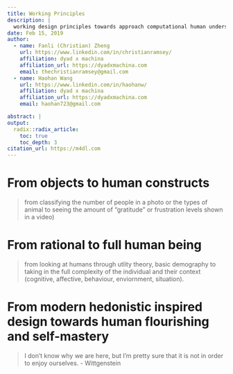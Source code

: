 ```yaml
---
title: Working Principles
description: | 
  working design principles towards approach computational human understanding
date: Feb 15, 2019
author:
  - name: Fanli (Christian) Zheng
    url: https://www.linkedin.com/in/christianramsey/
    affiliation: dyad x machina
    affiliation_url: https://dyadxmachina.com    
    email: thechristianramsey@gmail.com
  - name: Haohan Wang
    url: https://www.linkedin.com/in/haohanw/
    affiliation: dyad x machina
    affiliation_url: https://dyadxmachina.com
    email: haohan723@gmail.com    

abstract: | 
output: 
  radix::radix_article:
    toc: true
    toc_depth: 3
citation_url: https://m4dl.com
---
```



# From objects to human constructs

> from classifying the number of people in a photo or the types of animal to seeing the amount of "gratitude" or frustration levels shown in a video)

# From rational to full human being

> from looking at humans through utlity theory, basic demography to taking in the full complexity of the individual and their context (cognitive, affective, behaviour, enviornment, situation). 

# From modern hedonistic inspired design towards human flourishing and self-mastery

> I don't know why we are here, but I'm pretty sure that it is not in order to enjoy ourselves. - Wittgenstein

